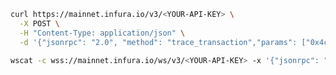 
<Tabs>
  <TabItem value="cURL">

```bash
curl https://mainnet.infura.io/v3/<YOUR-API-KEY> \
  -X POST \
  -H "Content-Type: application/json" \
  -d '{"jsonrpc": "2.0", "method": "trace_transaction","params": ["0x4c253746668dca6ac3f7b9bc18248b558a95b5fc881d140872c2dff984d344a7"],"id": 1}'
```

  </TabItem>
  <TabItem value="WSS">

```bash
wscat -c wss://mainnet.infura.io/ws/v3/<YOUR-API-KEY> -x '{"jsonrpc": "2.0", "method": "trace_transaction", "params": ["0x4c253746668dca6ac3f7b9bc18248b558a95b5fc881d140872c2dff984d344a7"], "id": 1}'
```

  </TabItem>
</Tabs>
